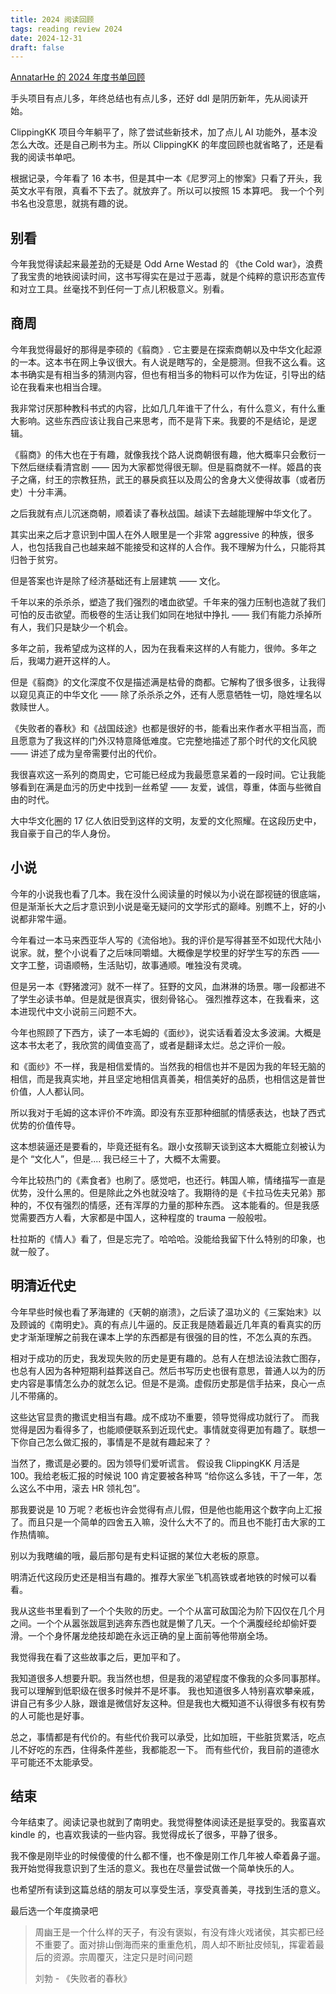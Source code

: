 ```yaml
---
title: 2024 阅读回顾
tags: reading review 2024
date: 2024-12-31
draft: false
---
```


[AnnatarHe 的 2024 年度书单回顾](https://clippingkk.annatarhe.com/report/yearly?uid=1&year=2024)

手头项目有点儿多，年终总结也有点儿多，还好 ddl 是阴历新年，先从阅读开始。

ClippingKK 项目今年躺平了，除了尝试些新技术，加了点儿 AI 功能外，基本没怎么大改。还是自己刷书为主。所以 ClippingKK 的年度回顾也就省略了，还是看我的阅读书单吧。

根据记录，今年看了 16 本书，但是其中一本《尼罗河上的惨案》只看了开头，我英文水平有限，真看不下去了。就放弃了。所以可以按照
15 本算吧。 我一个个列书名也没意思，就挑有趣的说。  

## 别看

今年我觉得读起来最差劲的无疑是 Odd Arne Westad 的 《the Cold war》，浪费了我宝贵的地铁阅读时间，这书写得实在是过于恶毒，就是个纯粹的意识形态宣传和对立工具。丝毫找不到任何一丁点儿积极意义。别看。

## 商周

今年我觉得最好的那得是李硕的《翦商》. 它主要是在探索商朝以及中华文化起源的一本。这本书在网上争议很大。有人说是瞎写的，全是臆测。但我不这么看。这本书确实是有相当多的猜测内容，但也有相当多的物料可以作为佐证，引导出的结论在我看来也相当合理。

我非常讨厌那种教科书式的内容，比如几几年谁干了什么，有什么意义，有什么重大影响。这些东西应该让我自己来思考，而不是背下来。我要的不是结论，是逻辑。

《翦商》的伟大也在于有趣，就像我找个路人说商朝很有趣，他大概率只会敷衍一下然后继续看清宫剧 —— 因为大家都觉得很无聊。但是翦商就不一样。姬昌的丧子之痛，纣王的宗教狂热，武王的暴戾疯狂以及周公的舍身大义使得故事（或者历史）十分丰满。

之后我就有点儿沉迷商朝，顺着读了春秋战国。越读下去越能理解中华文化了。

其实出来之后才意识到中国人在外人眼里是一个非常 aggressive 的种族，很多人，也包括我自己也越来越不能接受和这样的人合作。我不理解为什么，只能将其归咎于贫穷。

但是答案也许是除了经济基础还有上层建筑 —— 文化。

千年以来的杀杀杀，塑造了我们强烈的嗜血欲望。千年来的强力压制也造就了我们可怕的反击欲望。而极卷的生活让我们如同在地狱中挣扎 —— 我们有能力杀掉所有人，我们只是缺少一个机会。

多年之前，我希望成为这样的人，因为在我看来这样的人有能力，很帅。多年之后，我竭力避开这样的人。

但是《翦商》的文化深度不仅是描述满是枯骨的商都。它解构了很多很多，让我得以窥见真正的中华文化 —— 除了杀杀杀之外，还有人愿意牺牲一切，隐姓埋名以救赎世人。

《失败者的春秋》和《战国歧途》也都是很好的书，能看出来作者水平相当高，而且愿意为了我这样的门外汉特意降低难度。它完整地描述了那个时代的文化风貌 —— 讲述了成为皇帝需要付出的代价。

我很喜欢这一系列的商周史，它可能已经成为我最愿意呆着的一段时间。它让我能够看到在满是血污的历史中找到一丝希望 —— 友爱，诚信，尊重，体面与些微自由的时代。

大中华文化圈的 17 亿人依旧受到这样的文明，友爱的文化照耀。在这段历史中，我自豪于自己的华人身份。

## 小说

今年的小说我也看了几本。我在没什么阅读量的时候以为小说在鄙视链的很底端，但是渐渐长大之后才意识到小说是毫无疑问的文学形式的巅峰。别瞧不上，好的小说都非常牛逼。

今年看过一本马来西亚华人写的《流俗地》。我的评价是写得甚至不如现代大陆小说家。就，整个小说看了之后味同嚼蜡。大概像是学校里的好学生写的东西 —— 文字工整，词语顺畅，生活贴切，故事通顺。唯独没有灵魂。

但是另一本《野猪渡河》就不一样了。狂野的文风，血淋淋的场景。哪一段都进不了学生必读书单。但是就是很真实，很刻骨铭心。
强烈推荐这本，在我看来，这本进现代中文小说前三问题不大。

今年也照顾了下西方，读了一本毛姆的《面纱》，说实话看着没太多波澜。大概是这本书太老了，我欣赏的阈值变高了，或者是翻译太烂。总之评价一般。

和《面纱》不一样，我是相信爱情的。当然我的相信也并不是因为我的年轻无脑的相信，而是我真实地，并且坚定地相信真善美，相信美好的品质，也相信这是普世价值，人人都认同。

所以我对于毛姆的这本评价不咋滴。即没有东亚那种细腻的情感表达，也缺了西式优势的价值传导。

这本想装逼还是要看的，毕竟还挺有名。跟小女孩聊天谈到这本大概能立刻被认为是个 “文化人”，但是.... 我已经三十了，大概不太需要。

今年比较热门的《素食者》也刷了。感觉吧，也还行。韩国人嘛，情绪描写一直是优势，没什么黑的。但是除此之外也就没啥了。我期待的是《卡拉马佐夫兄弟》那种的，不仅有强烈的情感，还有浑厚的力量的那种东西。
这本能看的。但是我感觉需要西方人看，大家都是中国人，这种程度的 trauma 一般般啦。

杜拉斯的《情人》看了，但是忘完了。哈哈哈。没能给我留下什么特别的印象，也就一般了。

## 明清近代史

今年早些时候也看了茅海建的《天朝的崩溃》，之后读了温功义的《三案始末》以及顾诚的《南明史》。真的有点儿牛逼的。反正我是随着最近几年真的看真实的历史才渐渐理解之前我在课本上学的东西都是有很强的目的性，不怎么真的东西。

相对于成功的历史，我发现失败的历史是更有趣的。总有人在想法设法救亡图存，也总有人因为各种短期利益葬送自己。然后书写历史也很有意思，普通人以为的历史内容是事情怎么办的就怎么记。但是不是滴。虚假历史那是信手拈来，良心一点儿不带痛的。

这些达官显贵的撒谎史相当有趣。成不成功不重要，领导觉得成功就行了。
而我觉得是因为看得多了，也能顺便联系到近现代史。事情就变得更加有趣了。联想一下你自己怎么做汇报的，事情是不是就有趣起来了？

当然了，撒谎是必要的。因为领导们爱听谎言。
假设我 ClippingKK 月活是 100。我给老板汇报的时候说 100 肯定要被各种骂 “给你这么多钱，干了一年，怎么这么不中用，滚去 HR 领礼包”。

那我要说是 10 万呢？老板也许会觉得有点儿假，但是他也能用这个数字向上汇报了。而且只是一个简单的四舍五入嘛，没什么大不了的。而且也不能打击大家的工作热情嘛。

别以为我瞎编的哦，最后那句是有史料证据的某位大老板的原意。

明清近代这段历史还是相当有趣的。推荐大家坐飞机高铁或者地铁的时候可以看看。

我从这些书里看到了一个个失败的历史。一个个从富可敌国沦为阶下囚仅在几个月之间。一个个从嚣张跋扈到逃奔东西也就是懒了几天。一个个满腹经纶却偷奸耍滑。一个个身怀屠龙绝技却跪在永远正确的皇上面前等他带崩全场。

我觉得我在看了这些故事之后，更加平和了。

我知道很多人想要升职。我当然也想，但是我的渴望程度不像我的众多同事那样。我可以理解到低职级在很多时候并不是坏事。
我也知道很多人特别喜欢攀亲戚，讲自己有多少人脉，跟谁是微信好友这种。但是我也大概知道不认得很多有权有势的人可能也是好事。

总之，事情都是有代价的。有些代价我可以承受，比如加班，干些脏货累活，吃点儿不好吃的东西，住得条件差些，我都能忍一下。
而有些代价，我目前的道德水平可能还不太能承受。

## 结束

今年结束了。阅读记录也就到了南明史。我觉得整体阅读还是挺享受的。我蛮喜欢 kindle 的，也喜欢我读的一些内容。我觉得成长了很多，平静了很多。

我不像是刚毕业的时候傻傻的什么都不懂，也不像是刚工作几年被人牵着鼻子遛。我开始觉得我意识到了生活的意义。我也在尽量尝试做一个简单快乐的人。

也希望所有读到这篇总结的朋友可以享受生活，享受真善美，寻找到生活的意义。

最后选一个年度摘录吧

> 周幽王是一个什么样的天子，有没有褒姒，有没有烽火戏诸侯，其实都已经不重要了。面对排山倒海而来的重重危机，周人却不断扯皮倾轧，挥霍着最后的资源。宗周覆灭，注定只是时间问题
>
> 刘勃 - 《失败者的春秋》

